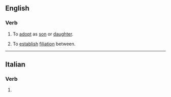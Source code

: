 ==English==

===Verb===
{{en-verb}}

# {{lb|en|transitive}} To [[adopt]] as [[son]] or [[daughter]].
# {{lb|en|transitive}} To [[establish]] [[filiation]] between.
#: {{rfquotek|en|Southey}}

{{Webster 1913}}

----

==Italian==

===Verb===
{{head|it|verb form}}

# {{inflection of|it|filare||2|p|pres|subj}}